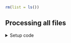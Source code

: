 ```r
rm(list = ls())
```


## Processing all files

<details><summary>Setup code</summary>
```r
### Processing all files

```
```r
library(tidyverse)
library(here)

dict <- readxl::read_excel(here("data/cities.xlsx"))

input_files <-
  dict %>%
  select(city_code, weather_filename) %>%
  deframe()
```


```r
# Read a single input file
```
```r
readxl::read_excel(here(input_files[[1]]))
```


```r
# Read all input files
```
```r
input_data <-
  map(input_files, ~ readxl::read_excel(here(.)))
```


```r
# Analyze the results
```
```r
input_data
input_data[[1]]
names(input_data)
```


```r
# Pipe notation
```
```r
input_files %>%
  map(~ readxl::read_excel(here(.)))
```
